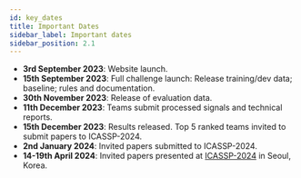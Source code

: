 ```yaml
---
id: key_dates
title: Important Dates
sidebar_label: Important dates
sidebar_position: 2.1
---
```


- **3rd September 2023**: Website launch.
- **15th September 2023**: Full challenge launch: Release training/dev data; baseline; rules and documentation.
- **30th November 2023**: Release of evaluation data.
- **11th December 2023**: Teams submit processed signals and technical reports.
- **15th December 2023**: Results released. Top 5 ranked teams invited to submit papers to ICASSP-2024.
- **2nd January 2024**: Invited papers submitted to ICASSP-2024.
- **14-19th April 2024**: Invited papers presented at [ICASSP-2024](https://2024.ieeeicassp.org/) in Seoul, Korea.
